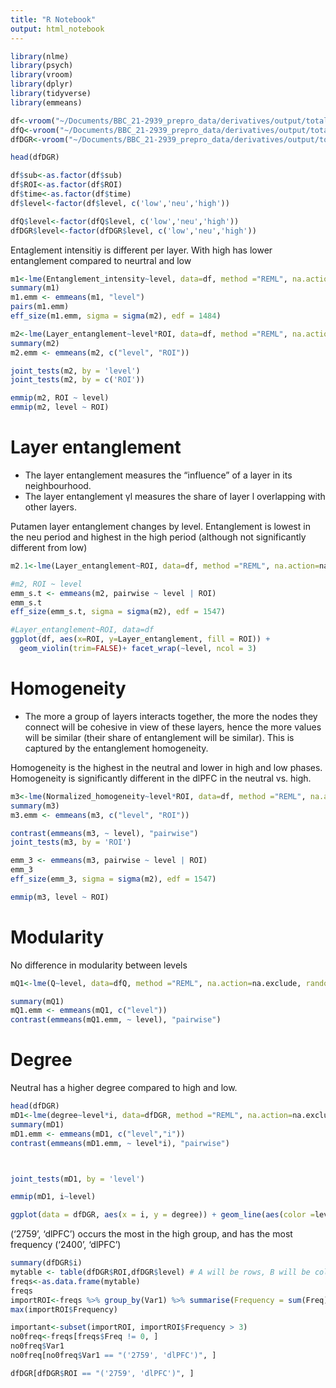 ```yaml
---
title: "R Notebook"
output: html_notebook
---
```


```r
library(nlme)
library(psych)
library(vroom)
library(dplyr)
library(tidyverse)
library(emmeans)
```



```r
df<-vroom("~/Documents/BBC_21-2939_prepro_data/derivatives/output/total_entang.csv")
dfQ<-vroom("~/Documents/BBC_21-2939_prepro_data/derivatives/output/total_Q.csv")
dfDGR<-vroom("~/Documents/BBC_21-2939_prepro_data/derivatives/output/total_degree.csv")

head(dfDGR)

df$sub<-as.factor(df$sub)
df$ROI<-as.factor(df$ROI)
df$time<-as.factor(df$time)
df$level<-factor(df$level, c('low','neu','high'))

dfQ$level<-factor(dfQ$level, c('low','neu','high'))
dfDGR$level<-factor(dfDGR$level, c('low','neu','high'))

```




Entaglement intensitiy is different per layer. With high has lower entanglement compared to neurtral and low
```r
m1<-lme(Entanglement_intensity~level, data=df, method ="REML", na.action=na.exclude, random = ~1|sub/time)
summary(m1)
m1.emm <- emmeans(m1, "level")
pairs(m1.emm)
eff_size(m1.emm, sigma = sigma(m2), edf = 1484)

```


```r
m2<-lme(Layer_entanglement~level*ROI, data=df, method ="REML", na.action=na.exclude, random = ~1|sub/time)
summary(m2)
m2.emm <- emmeans(m2, c("level", "ROI"))

joint_tests(m2, by = 'level')
joint_tests(m2, by = c('ROI'))
```

```r
emmip(m2, ROI ~ level)
emmip(m2, level ~ ROI)
```
# Layer entanglement
* The layer entanglement measures the “influence” of a layer in its neighbourhood.
* The layer entanglement γl measures the share of layer l overlapping with other layers.

Putamen layer entanglement changes by level. Entanglement is lowest in the neu period and highest in the high period (although not significantly different from low)
```r
m2.1<-lme(Layer_entanglement~ROI, data=df, method ="REML", na.action=na.exclude, random = ~1|sub/level/time)

#m2, ROI ~ level
emm_s.t <- emmeans(m2, pairwise ~ level | ROI)
emm_s.t
eff_size(emm_s.t, sigma = sigma(m2), edf = 1547)
```

```r
#Layer_entanglement~ROI, data=df
ggplot(df, aes(x=ROI, y=Layer_entanglement, fill = ROI)) + 
  geom_violin(trim=FALSE)+ facet_wrap(~level, ncol = 3)
```


# Homogeneity
* The more a group of layers interacts together, the more the nodes they connect will be cohesive in view of these layers, hence the more values will be similar (their share of entanglement will be similar). This is captured by the entanglement homogeneity.

Homogeneity is the highest in the neutral and lower in high and low phases. Homogeneity is significantly different in the dlPFC in the neutral vs. high. 
```r
m3<-lme(Normalized_homogeneity~level*ROI, data=df, method ="REML", na.action=na.exclude, random = ~1|sub/time)
summary(m3)
m3.emm <- emmeans(m3, c("level", "ROI"))

contrast(emmeans(m3, ~ level), "pairwise")
joint_tests(m3, by = 'ROI')

emm_3 <- emmeans(m3, pairwise ~ level | ROI)
emm_3
eff_size(emm_3, sigma = sigma(m2), edf = 1547)

```
```r
emmip(m3, level ~ ROI)
```


# Modularity
No difference in modularity between levels
```r
mQ1<-lme(Q~level, data=dfQ, method ="REML", na.action=na.exclude, random = ~1|sub)

summary(mQ1)   
mQ1.emm <- emmeans(mQ1, c("level"))
contrast(emmeans(mQ1.emm, ~ level), "pairwise")
```
# Degree
Neutral has a higher degree compared to high and low. 
```r
head(dfDGR)
mD1<-lme(degree~level*i, data=dfDGR, method ="REML", na.action=na.exclude, random = ~i|sub)
summary(mD1)
mD1.emm <- emmeans(mD1, c("level","i"))
contrast(emmeans(mD1.emm, ~ level*i), "pairwise")



joint_tests(mD1, by = 'level')
```

```r
emmip(mD1, i~level)

ggplot(data = dfDGR, aes(x = i, y = degree)) + geom_line(aes(color =level), size = 1) 
```
('2759', 'dlPFC') occurs the most in the high group, and has the most frequency 
('2400', 'dlPFC') 
```r
summary(dfDGR$i)
mytable <- table(dfDGR$ROI,dfDGR$level) # A will be rows, B will be columns
freqs<-as.data.frame(mytable)
freqs
importROI<-freqs %>% group_by(Var1) %>% summarise(Frequency = sum(Freq))
max(importROI$Frequency)

important<-subset(importROI, importROI$Frequency > 3)
no0freq<-freqs[freqs$Freq != 0, ]
no0freq$Var1
no0freq[no0freq$Var1 == "('2759', 'dlPFC')", ]

dfDGR[dfDGR$ROI == "('2759', 'dlPFC')", ]
```

